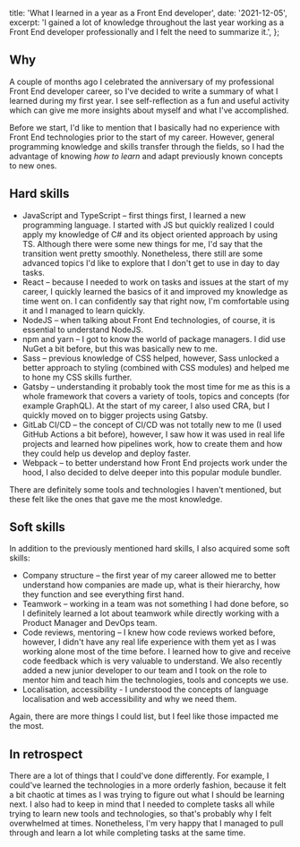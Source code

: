   title: 'What I learned in a year as a Front End developer',
  date: '2021-12-05',
  excerpt:
    'I gained a lot of knowledge throughout the last year working as a Front End developer professionally and I felt the need to summarize it.',
};

## Why

A couple of months ago I celebrated the anniversary of my professional Front End developer career, so I've decided to write a summary of what I learned during my first year. I see self-reflection as a fun and useful activity which can give me more insights about myself and what I've accomplished.

Before we start, I'd like to mention that I basically had no experience with Front End technologies prior to the start of my career. However, general programming knowledge and skills transfer through the fields, so I had the advantage of knowing _how to learn_ and adapt previously known concepts to new ones.

## Hard skills

- JavaScript and TypeScript – first things first, I learned a new programming language. I started with JS but quickly realized I could apply my knowledge of C# and its object oriented approach by using TS. Although there were some new things for me, I'd say that the transition went pretty smoothly. Nonetheless, there still are some advanced topics I'd like to explore that I don't get to use in day to day tasks.
- React – because I needed to work on tasks and issues at the start of my career, I quickly learned the basics of it and improved my knowledge as time went on. I can confidently say that right now, I'm comfortable using it and I managed to learn quickly.
- NodeJS – when talking about Front End technologies, of course, it is essential to understand NodeJS.
- npm and yarn – I got to know the world of package managers. I did use NuGet a bit before, but this was basically new to me.
- Sass – previous knowledge of CSS helped, however, Sass unlocked a better approach to styling (combined with CSS modules) and helped me to hone my CSS skills further.
- Gatsby – understanding it probably took the most time for me as this is a whole framework that covers a variety of tools, topics and concepts (for example GraphQL). At the start of my career, I also used CRA, but I quickly moved on to bigger projects using Gatsby.
- GitLab CI/CD – the concept of CI/CD was not totally new to me (I used GitHub Actions a bit before), however, I saw how it was used in real life projects and learned how pipelines work, how to create them and how they could help us develop and deploy faster.
- Webpack – to better understand how Front End projects work under the hood, I also decided to delve deeper into this popular module bundler.

There are definitely some tools and technologies I haven't mentioned, but these felt like the ones that gave me the most knowledge.

## Soft skills

In addition to the previously mentioned hard skills, I also acquired some soft skills:

- Company structure – the first year of my career allowed me to better understand how companies are made up, what is their hierarchy, how they function and see everything first hand.
- Teamwork – working in a team was not something I had done before, so I definitely learned a lot about teamwork while directly working with a Product Manager and DevOps team.
- Code reviews, mentoring – I knew how code reviews worked before, however, I didn't have any real life experience with them yet as I was working alone most of the time before. I learned how to give and receive code feedback which is very valuable to understand. We also recently added a new junior developer to our team and I took on the role to mentor him and teach him the technologies, tools and concepts we use.
- Localisation, accessibility - I understood the concepts of language localisation and web accessibility and why we need them.

Again, there are more things I could list, but I feel like those impacted me the most.

## In retrospect

There are a lot of things that I could've done differently. For example, I could've learned the technologies in a more orderly fashion, because it felt a bit chaotic at times as I was trying to figure out what I should be learning next. I also had to keep in mind that I needed to complete tasks all while trying to learn new tools and technologies, so that's probably why I felt overwhelmed at times. Nonetheless, I'm very happy that I managed to pull through and learn a lot while completing tasks at the same time.
